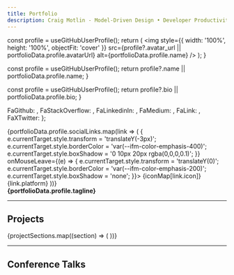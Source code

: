 ```yaml
---
title: Portfolio
description: Craig Motlin - Model-Driven Design • Developer Productivity
---
```



  const profile = useGitHubUserProfile();
  return (
    <img
      style={{
        width: '100%',
        height: '100%',
        objectFit: 'cover'
      }}
      src={profile?.avatar_url || portfolioData.profile.avatarUrl}
      alt={portfolioData.profile.name}
    />
  );
}

  const profile = useGitHubUserProfile();
  return profile?.name || portfolioData.profile.name;
}

  const profile = useGitHubUserProfile();
  return profile?.bio || portfolioData.profile.bio;
}

  FaGithub: <FaGithub />,
  FaStackOverflow: <FaStackOverflow />,
  FaLinkedinIn: <FaLinkedinIn />,
  FaMedium: <FaMedium />,
  FaLink: <FaLink />,
  FaXTwitter: <FaXTwitter />
};

<div style={{
  display: 'flex',
  gap: '3.75rem',
  alignItems: 'center',
  padding: '2.5rem',
  background: 'var(--ifm-background-surface-color)',
  borderRadius: '30px',
  boxShadow: '0 5px 20px rgba(0, 0, 0, 0.08)',
  marginBottom: '3rem'
}}>
  <div style={{ display: 'flex', flexDirection: 'column', alignItems: 'center' }}>
    <div style={{
      position: 'relative',
      width: '150px',
      height: '150px',
      borderRadius: '50%',
      overflow: 'hidden',
      boxShadow: '0 10px 30px rgba(0, 0, 0, 0.1)'
    }}>
      <ProfileImage />
    </div>
    <div style={{ display: 'flex', flexDirection: 'column', gap: '0.75rem', marginTop: '1.5rem' }}>
      {portfolioData.profile.socialLinks.map(link => (
        <Link key={link.platform} href={link.url} style={{
          background: 'var(--ifm-background-color)',
          padding: '10px 20px',
          borderRadius: '50px',
          textDecoration: 'none',
          color: 'var(--ifm-color-emphasis-700)',
          border: '2px solid var(--ifm-color-emphasis-200)',
          transition: 'all 0.3s cubic-bezier(0.4, 0, 0.2, 1)',
          display: 'inline-flex',
          alignItems: 'center',
          gap: '0.5rem',
          fontSize: '0.875rem',
          whiteSpace: 'nowrap'
        }}
        onMouseEnter={(e) => {
          e.currentTarget.style.transform = 'translateY(-3px)';
          e.currentTarget.style.borderColor = 'var(--ifm-color-emphasis-400)';
          e.currentTarget.style.boxShadow = '0 10px 20px rgba(0,0,0,0.1)';
        }}
        onMouseLeave={(e) => {
          e.currentTarget.style.transform = 'translateY(0)';
          e.currentTarget.style.borderColor = 'var(--ifm-color-emphasis-200)';
          e.currentTarget.style.boxShadow = 'none';
        }}>
          {iconMap[link.icon]}
          <span>{link.platform}</span>
        </Link>
      ))}
    </div>
  </div>

  <div style={{ flex: 1 }}>
    <Heading as="h1" style={{
      marginTop: 0,
      fontSize: 'clamp(2.5rem, 5vw, 4rem)',
      fontWeight: '800',
      lineHeight: '1.1',
      marginBottom: '0.625rem'
    }}><ProfileName /></Heading>
    <strong style={{
      fontSize: '1.2rem',
      color: 'var(--ifm-color-emphasis-600)',
      display: 'block',
      marginBottom: '1.25rem'
    }}>{portfolioData.profile.tagline}</strong>
    <div style={{
      marginTop: '1rem',
      fontSize: '1.1rem',
      lineHeight: '1.6',
      color: 'var(--ifm-color-emphasis-700)'
    }}>
      <ProfileBio />
    </div>
  </div>
</div>

---

## Projects

{projectSections.map((section) => (
  <ProjectSection key={section.id} section={section} />
))}

---

## Conference Talks

<TalksSection talks={portfolioData.talks} />

